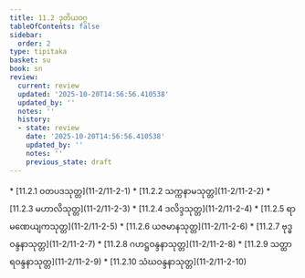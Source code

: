 ```yaml
---
title: 11.2 ဒုတိယဝဂ္ဂ
tableOfContents: false
sidebar:
  order: 2
type: tipitaka
basket: su
book: sn
review:
  current: review
  updated: '2025-10-20T14:56:56.410538'
  updated_by: ''
  notes: ''
  history:
  - state: review
    date: '2025-10-20T14:56:56.410538'
    updated_by: ''
    notes: ''
    previous_state: draft
---
```



<DynamicBreadcrumb />


<ReviewStatus review={frontmatter.review} showDetails={true} />

<HypothesisAnnotation frontmatter={frontmatter} />



<TableOfContents book="sn" section="11.2">
* [11.2.1 ဝတပဒသုတ္တ](11-2/11-2-1)
* [11.2.2 သက္ကနာမသုတ္တ](11-2/11-2-2)
* [11.2.3 မဟာလိသုတ္တ](11-2/11-2-3)
* [11.2.4 ဒလိဒ္ဒသုတ္တ](11-2/11-2-4)
* [11.2.5 ရာမဏေယျကသုတ္တ](11-2/11-2-5)
* [11.2.6 ယဇမာနသုတ္တ](11-2/11-2-6)
* [11.2.7 ဗုဒ္ဓဝန္ဒနာသုတ္တ](11-2/11-2-7)
* [11.2.8 ဂဟဋ္ဌဝန္ဒနာသုတ္တ](11-2/11-2-8)
* [11.2.9 သတ္ထာရဝန္ဒနာသုတ္တ](11-2/11-2-9)
* [11.2.10 သံဃဝန္ဒနာသုတ္တ](11-2/11-2-10)
</TableOfContents>
